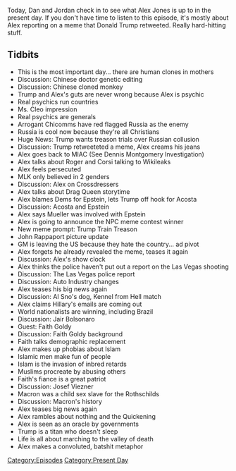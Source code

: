 {{DEFAULTSORT:
    #_EPISODE_0233:November 28, 2018
}}{{Episode
    | title           = November 28, 2018
    | caption         = [https://knowledgefight.libsyn.com/knowledge-fight-november-28-2018 Listen to this episode on Libsyn]
    | episodeNumber   = 233
    | length          = 01:52:19
    | airDate         = November 30, 2018
    | coverageDate    = November 28, 2018
    | episodeType     = [[:Category:Present Day|Present Day]]
    | appearance      = [[Roger Stone]], [[Jerome Corsi]], [[Jeffrey Epstein]], [[Alexander Acosta]], [[Robert Mueller]], [[John Rappaport]], [[Al Snow]], [[Big Boss Man]], [[Jair Bolsonaro]], [[Faith Goldy]], [[Josef Viezner]], [[Emanuel Macron]]
    | previousEpisode = [[232: Reverend Manning]]
    | nextEpisode     = [[234: March 26, 2009]]
}}

{{Stub}}

Today, Dan and Jordan check in to see what Alex Jones is up to in the present day. If you don't have time to listen to this episode, it's mostly about Alex reporting on a meme that Donald Trump retweeted. Really hard-hitting stuff.

==Tidbits==

*This is the most important day... there are human clones in mothers
*Discussion: Chinese doctor genetic editing
*Discussion: Chinese cloned monkey
*Trump and Alex's guts are never wrong because Alex is psychic
*Real psychics run countries
*Ms. Cleo impression
*Real psychics are generals
*Arrogant Chicomms have red flagged Russia as the enemy
*Russia is cool now because they're all Christians
*Huge News: Trump wants treason trials over Russian collusion
*Discussion: Trump retweeteted a meme, Alex creams his jeans
*Alex goes back to MIAC (See Dennis Montgomery Investigation)
*Alex talks about Roger and Corsi talking to Wikileaks
*Alex feels persecuted
*MLK only believed in 2 genders
*Discussion: Alex on Crossdressers
*Alex talks about Drag Queen storytime
*Alex blames Dems for Epstein, lets Trump off hook for Acosta
*Discussion: Acosta and Epstein
*Alex says Mueller was involved with Epstein
*Alex is going to announce the NPC meme contest winner
*New meme prompt: Trump Train Treason
*John Rappaport picture update
*GM is leaving the US because they hate the country... ad pivot
*Alex forgets he already revealed the meme, teases it again
*Discussion: Alex's show clock
*Alex thinks the police haven't put out a report on the Las Vegas shooting
*Discussion: The Las Vegas police report
*Discussion: Auto Industry changes
*Alex teases his big news again
*Discussion: Al Sno's dog, Kennel from Hell match
*Alex claims Hillary's emails are coming out
*World nationalists are winning, including Brazil
*Discussion: Jair Bolsonaro
*Guest: Faith Goldy
*Discussion: Faith Goldy background
*Faith talks demographic replacement
*Alex makes up phobias about Islam
*Islamic men make fun of people
*Islam is the invasion of inbred retards
*Muslims procreate by abusing others
*Faith's fiance is a great patriot
*Discussion: Josef Viezner
*Macron was a child sex slave for the Rothschilds
*Discussion: Macron's history
*Alex teases big news again
*Alex rambles about nothing and the Quickening
*Alex is seen as an oracle by governments
*Trump is a titan who doesn't sleep
*Life is all about marching to the valley of death
*Alex makes a convoluted, batshit metaphor

[[Category:Episodes]]
[[Category:Present Day]]

